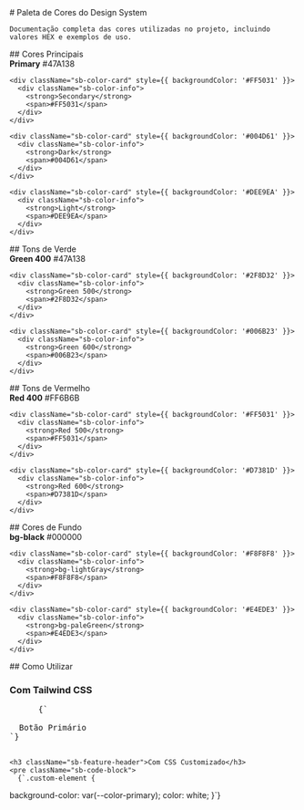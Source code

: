 
<Meta title="Design System/Cores" />

<div className="sb-container">
  <div className='sb-section-title'>
    # Paleta de Cores do Design System

    Documentação completa das cores utilizadas no projeto, incluindo valores HEX e exemplos de uso.

  </div>
</div>

<div className="sb-container">
  <div className='sb-section-title'>
    ## Cores Principais
  </div>

  <div className="sb-colors-grid">
    <div className="sb-color-card" style={{ backgroundColor: '#47A138' }}>
      <div className="sb-color-info">
        <strong>Primary</strong>
        <span>#47A138</span>
      </div>
    </div>
    
    <div className="sb-color-card" style={{ backgroundColor: '#FF5031' }}>
      <div className="sb-color-info">
        <strong>Secondary</strong>
        <span>#FF5031</span>
      </div>
    </div>
    
    <div className="sb-color-card" style={{ backgroundColor: '#004D61' }}>
      <div className="sb-color-info">
        <strong>Dark</strong>
        <span>#004D61</span>
      </div>
    </div>
    
    <div className="sb-color-card" style={{ backgroundColor: '#DEE9EA' }}>
      <div className="sb-color-info">
        <strong>Light</strong>
        <span>#DEE9EA</span>
      </div>
    </div>
  </div>
</div>

<div className="sb-container">
  <div className='sb-section-title'>
    ## Tons de Verde
  </div>

  <div className="sb-colors-grid">
    <div className="sb-color-card" style={{ backgroundColor: '#47A138' }}>
      <div className="sb-color-info">
        <strong>Green 400</strong>
        <span>#47A138</span>
      </div>
    </div>
    
    <div className="sb-color-card" style={{ backgroundColor: '#2F8D32' }}>
      <div className="sb-color-info">
        <strong>Green 500</strong>
        <span>#2F8D32</span>
      </div>
    </div>
    
    <div className="sb-color-card" style={{ backgroundColor: '#006B23' }}>
      <div className="sb-color-info">
        <strong>Green 600</strong>
        <span>#006B23</span>
      </div>
    </div>
  </div>
</div>

<div className="sb-container">
  <div className='sb-section-title'>
    ## Tons de Vermelho
  </div>

  <div className="sb-colors-grid">
    <div className="sb-color-card" style={{ backgroundColor: '#FF6B6B' }}>
      <div className="sb-color-info">
        <strong>Red 400</strong>
        <span>#FF6B6B</span>
      </div>
    </div>
    
    <div className="sb-color-card" style={{ backgroundColor: '#FF5031' }}>
      <div className="sb-color-info">
        <strong>Red 500</strong>
        <span>#FF5031</span>
      </div>
    </div>
    
    <div className="sb-color-card" style={{ backgroundColor: '#D7381D' }}>
      <div className="sb-color-info">
        <strong>Red 600</strong>
        <span>#D7381D</span>
      </div>
    </div>
  </div>
</div>

<div className="sb-container">
  <div className='sb-section-title'>
    ## Cores de Fundo
  </div>

  <div className="sb-colors-grid">
    <div className="sb-color-card" style={{ backgroundColor: '#000000' }}>
      <div className="sb-color-info">
        <strong>bg-black</strong>
        <span>#000000</span>
      </div>
    </div>
    
    <div className="sb-color-card" style={{ backgroundColor: '#F8F8F8' }}>
      <div className="sb-color-info">
        <strong>bg-lightGray</strong>
        <span>#F8F8F8</span>
      </div>
    </div>
    
    <div className="sb-color-card" style={{ backgroundColor: '#E4EDE3' }}>
      <div className="sb-color-info">
        <strong>bg-paleGreen</strong>
        <span>#E4EDE3</span>
      </div>
    </div>
  </div>
</div>

<div className="sb-container">
  <div className='sb-section-title'>
    ## Como Utilizar
  </div>

  <div className="sb-feature-card">
    <h3 className="sb-feature-header">Com Tailwind CSS</h3>
    <pre className="sb-code-block">
      {`<div className="bg-primary text-white p-4">
  Botão Primário
</div>`}
    </pre>
    
    <h3 className="sb-feature-header">Com CSS Customizado</h3>
    <pre className="sb-code-block">
      {`.custom-element {
  background-color: var(--color-primary);
  color: white;
}`}
    </pre>
  </div>
</div>

<style>
  {`
  .sb-colors-grid {
    display: grid;
    grid-template-columns: repeat(auto-fill, minmax(200px, 1fr));
    gap: 20px;
    margin: 24px 0;
  }

  .sb-color-card {
    border-radius: 8px;
    padding: 24px;
    box-shadow: 0 2px 4px rgba(0,0,0,0.1);
    height: 120px;
    display: flex;
    align-items: flex-end;
  }

  .sb-color-info {
    background: rgba(255,255,255,0.9);
    padding: 8px 12px;
    border-radius: 4px;
    width: 100%;
  }

  .sb-color-info span {
    display: block;
    font-size: 12px;
    opacity: 0.8;
  }

  .sb-code-block {
    background: #f7fafc;
    padding: 16px;
    border-radius: 4px;
    border: 1px solid #e2e8f0;
    font-family: monospace;
    overflow-x: auto;
  }

  /* Reutilizando estilos do modelo fornecido */
  .sb-container {
    margin-bottom: 48px;
  }

  .sb-section-title {
    margin-bottom: 24px;
    font-size: 20px;
    font-weight: 600;
    color: #1a365d;
  }

  .sb-feature-card {
    background: white;
    border-radius: 8px;
    padding: 20px;
    box-shadow: 0 2px 4px rgba(0,0,0,0.1);
    border: 1px solid #e2e8f0;
  }

  .sb-feature-header {
    margin: 16px 0 8px 0;
    font-size: 16px;
    color: #2d3748;
  }

  .sb-link {
    color: #3182ce;
    text-decoration: none;
    font-weight: 500;
    display: inline-flex;
    align-items: center;
    margin-top: 16px;
  }

  .sb-link:hover {
    text-decoration: underline;
  }

  @media screen and (max-width: 768px) {
    .sb-colors-grid {
      grid-template-columns: 1fr;
    }
  }
  `}
</style>
